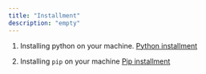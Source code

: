 ```yaml
---
title: "Installment"
description: "empty"
---
```


1. Installing python on your machine.
   [Python installment](https://installpython3.com/)

2. Installing `pip` on your machine
   [Pip installment](https://pip.pypa.io/en/stable/installing/#installing-with-get-pip-py)
